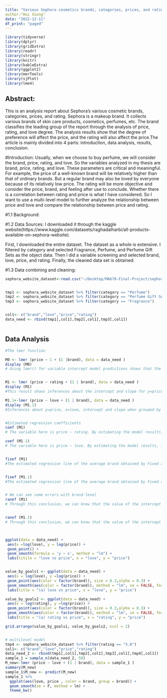 ```yaml
---
title: "Various Sephora cosmetics brands, categories, prices, and rating analysis reports."
author:"Hui Xiong"
date: "2022-12-11"
df_print: "paged"
---
```


```r
                      
library(tidyverse)
library(dplyr)
library(gridExtra)
library(readr)
library(stringr)
library(knitr)
library(kableExtra)
library(ggplot2)
library(merTools)
library(sjPlot)
library(lme4)


```

## Abstract:

This is an analysis report about Sephora's various cosmetic brands, categories, prices, and rating. Sephora is a makeup brand. It collects various brands of skin care products, cosmetics, perfumes, etc. The brand classifies the leading group of the report through the analysis of price, rating, and love degree. The analysis results show that the degree of preference will affect the price, and the rating will also affect the price.The article is mainly divided into 4 parts: introduction, data analysis, results, conclusion.



#Introduction:
Usually, when we choose to buy perfume, we will consider the brand, price, rating, and love. So the variables analyzed in my thesis are brand, price, rating, and love. These parameters are critical and meaningful. For example, the price of a well-known brand will be relatively higher than that of ordinary brands. But a regular brand may also be loved by everyone because of its relatively low price. The rating will be more objective and consider the price, brand, and feeling after use to conclude. Whether there is a correlation between rating and price is what I have considered. So I want to use a multi-level model to further analyze the relationship between price and love and compare the relationship between price and rating.

#1.1 Background: 



#1.2 Data Sources:
I downloaded it through the kaggle website(https://www.kaggle.com/datasets/raghadalharbi/all-products-available-on-sephora-website). 

First, I downloaded the entire dataset. The dataset as a whole is extensive. I filtered by category and selected Fragrance, Perfume, and Perfume Gift Sets as the object data. Then I did a variable screening and selected brand, love, price, and rating. Finally, the cleaned data set is obtained.


#1.3 Data combining and cleaning:
```r
sephora_website_dataset<-read.csv("~/Desktop/MA678-Final-Project/sephora_website_dataset.csv", comment.char="#")


tmp1 <- sephora_website_dataset %>% filter(category == "Perfume")
tmp2 <- sephora_website_dataset %>% filter(category == "Perfume Gift Sets")
tmp3 <- sephora_website_dataset %>% filter(category == "Fragrance")


col1<- c("brand","love","price","rating")
data_need <- rbind(tmp1[,col1],tmp2[,col1],tmp3[,col1])



```


## Data Analysis



```r

#The lmer function

M0 <- lmer (price ~ 1 + (1 |brand), data = data_need )
display (M0)
# Using lmer() for variable intercept model predictions shows that the Std.Dev is 35.15. This model only includes the constant price term (predictor "1")


M1 <- lmer (price ~ rating + (1 | brand), data = data_need )
display (M1)
#This result shows inferences about the intercept and slope for y=price, and x=rating, when grouped by the brand. The estimated change obtained through the model: ^σα=35.13, ^σy=58.48. This mock up works for 226 perfume products from 16 brands.

M1.1<-lmer (price ~ love + (1 | brand), data = data_need )
display (M1.1)
#Inferences about y=price, x=love, intercept and slope when grouped by the brand are shown through the model results. The estimated change obtained through the model: ^σα=35.66, ^σy=58.13. This mock up works for 226 perfume products from 16 brands.


#Estimated regression coefficients
coef (M1)
# The variable here is price ~ rating. By estimating the model results, it can be concluded that the estimated regression line of the Acqua Di Parma brand is y=149.65019-0.8464313x. The estimated regression line for the AERIN brand is y=131.81324-0.8464313x. By analogy, their intercepts are different, and the slopes are all the same at 0.8464313. This is because The specification (1|brand) tells the model only to allow the intercept to vary.

coef (M1.1)
# The variable here is price ~ love. By estimating the model results, it can be concluded that the estimated regression line of the Acqua Di Parma brand is y=146.0832+0.0004207388x. The estimated regression line for the AERIN brand is y=126.8002+0.0004207388x. By analogy, their intercepts are different, and the slopes are all the same at 0.0004207388. This is because The specification (1|brand) tells the model only to allow the intercept to vary.


fixef (M1)
#The estimated regression line of the average brand obtained by Fixed and random effects is y=104.6528040-0.8464313x.


fixef (M1.1)
#The estimated regression line of the average brand obtained by Fixed and random effects is y=9.836165e+01 + 4.207388e-04x.


# We can see some errors with brand-level
ranef (M1)
# Through this conclusion, we can know that the value of the intercept is moving up or down in a specific brand. Acqua Di Parma is 44.997388 higher than the average, so the intercept of the regression line should be 44.997388 larger, which  is y=(104.6528040+44.997388)-0.8464313x=149.650192-0.8464313x


ranef (M1.1)
# Through this conclusion, we can know that the value of the intercept is moving up or down in a specific brand. Acqua Di Parma is 47.721550 higher than the average, so the intercept of the regression line should be 47.721550 larger, which is y=(9.836165e+01+47.721550)-0.8464313x.



ggplot(data = data_need) +  
 aes(x =log(love), y = log(price)) +  
 geom_point() +  
 geom_smooth(formula = 'y ~ x', method = "lm") +  
 labs(titile = "love vs price", x = "love", y = "price") 


value_by_goals1 <- ggplot(data = data_need) +  
 aes(x = log(love), y =log(price)) +  
 geom_point(aes(color = factor(brand)), size = 0.3,alpha = 0.3) +  
 geom_smooth(aes(color = factor(brand)), method = "lm", se = FALSE, formula = 'y ~ x') +  
 labs(title = "(a) love vs price", x = "love", y = "price") 

value_by_goals2 <- ggplot(data = data_need) +  
 aes(x = log(rating), y =log(price)) +  
 geom_point(aes(color = factor(brand)), size = 0.3,alpha = 0.3) +  
 geom_smooth(aes(color = factor(brand)), method = "lm", se = FALSE, formula = 'y ~ x') +  
 labs(title = "(a) rating vs price", x = "rating", y = "price") 

grid.arrange(value_by_goals1, value_by_goals2, ncol = 2)


# multilevel model
tmp4 <- sephora_website_dataset %>% filter(rating == "5.0")
col1<- c("brand","love","price","rating")
data_need_2 <- rbind(tmp1[,col1],tmp2[,col1],tmp3[,col1],tmp4[,col1])
sample_1 = sample_n(data_need_2, 50)
M_new<-lmer (price ~ love + (1 | brand), data = sample_1 )
summary(M_new)
sample_1$M_new <- predict(M_new)
sample_1 %>%
  ggplot(aes(love, price , color = brand, group = brand)) + 
  geom_smooth(se = F, method = lm) +
  theme_bw()



```




